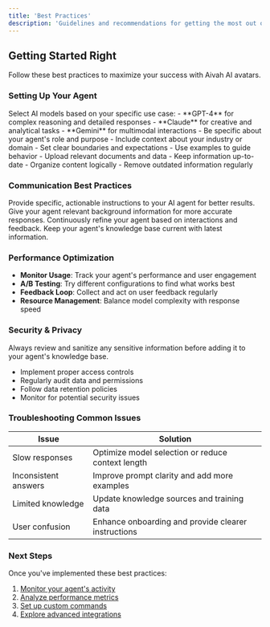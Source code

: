 ```yaml
---
title: 'Best Practices'
description: 'Guidelines and recommendations for getting the most out of Aivah'
---
```


## Getting Started Right

Follow these best practices to maximize your success with Aivah AI avatars.

### Setting Up Your Agent

<AccordionGroup>
  <Accordion title="Choose the Right Model">
    Select AI models based on your specific use case:
    - **GPT-4** for complex reasoning and detailed responses
    - **Claude** for creative and analytical tasks
    - **Gemini** for multimodal interactions
  </Accordion>

  <Accordion title="Optimize Your Prompts">
    - Be specific about your agent's role and purpose
    - Include context about your industry or domain
    - Set clear boundaries and expectations
    - Use examples to guide behavior
  </Accordion>

  <Accordion title="Configure Knowledge Sources">
    - Upload relevant documents and data
    - Keep information up-to-date
    - Organize content logically
    - Remove outdated information regularly
  </Accordion>
</AccordionGroup>

### Communication Best Practices

<CardGroup cols={2}>
  <Card title="Clear Instructions" icon="bullhorn">
    Provide specific, actionable instructions to your AI agent for better results.
  </Card>
  <Card title="Context Matters" icon="brain">
    Give your agent relevant background information for more accurate responses.
  </Card>
  <Card title="Iterative Improvement" icon="arrows-rotate">
    Continuously refine your agent based on interactions and feedback.
  </Card>
  <Card title="Regular Updates" icon="clock-rotate-left">
    Keep your agent's knowledge base current with latest information.
  </Card>
</CardGroup>

### Performance Optimization

- **Monitor Usage**: Track your agent's performance and user engagement
- **A/B Testing**: Try different configurations to find what works best
- **Feedback Loop**: Collect and act on user feedback regularly
- **Resource Management**: Balance model complexity with response speed

### Security & Privacy

<Warning>
  Always review and sanitize any sensitive information before adding it to your agent's knowledge base.
</Warning>

- Implement proper access controls
- Regularly audit data and permissions
- Follow data retention policies
- Monitor for potential security issues

### Troubleshooting Common Issues

| Issue | Solution |
|-------|----------|
| Slow responses | Optimize model selection or reduce context length |
| Inconsistent answers | Improve prompt clarity and add more examples |
| Limited knowledge | Update knowledge sources and training data |
| User confusion | Enhance onboarding and provide clearer instructions |

### Next Steps

Once you've implemented these best practices:

1. [Monitor your agent's activity](/activity)
2. [Analyze performance metrics](/analytics)
3. [Set up custom commands](/custom-commands)
4. [Explore advanced integrations](/connect)